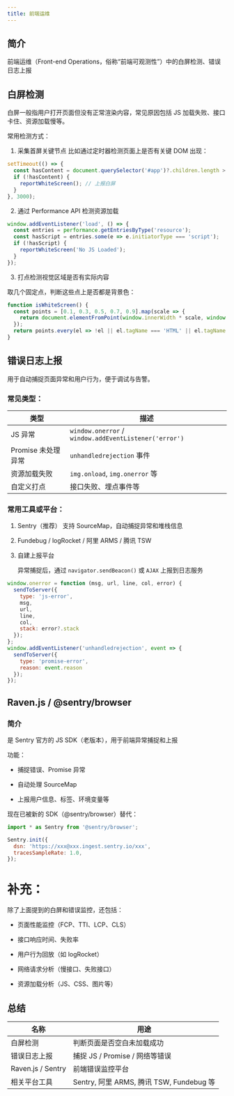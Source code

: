 ```yaml
---
title: 前端运维
---
```


## 简介

前端运维（Front-end Operations，俗称“前端可观测性”）中的白屏检测、错误日志上报


## 白屏检测

白屏一般指用户打开页面但没有正常渲染内容，常见原因包括 JS 加载失败、接口卡住、资源加载慢等。


常用检测方式：

1. 采集首屏关键节点
比如通过定时器检测页面上是否有关键 DOM 出现：

```ts
setTimeout(() => {
  const hasContent = document.querySelector('#app')?.children.length > 0;
  if (!hasContent) {
    reportWhiteScreen(); // 上报白屏
  }
}, 3000);
```

2. 通过 Performance API 检测资源加载

```js
window.addEventListener('load', () => {
  const entries = performance.getEntriesByType('resource');
  const hasScript = entries.some(e => e.initiatorType === 'script');
  if (!hasScript) {
    reportWhiteScreen('No JS Loaded');
  }
});
```

3. 打点检测视觉区域是否有实际内容

取几个固定点，判断这些点上是否都是背景色：

```js
function isWhiteScreen() {
  const points = [0.1, 0.3, 0.5, 0.7, 0.9].map(scale => {
    return document.elementFromPoint(window.innerWidth * scale, window.innerHeight * scale);
  });
  return points.every(el => !el || el.tagName === 'HTML' || el.tagName === 'BODY');
}
```

## 错误日志上报
用于自动捕捉页面异常和用户行为，便于调试与告警。

### 常见类型：

| 类型               | 描述 |
|--------------------|------|
| JS 异常             | `window.onerror` / `window.addEventListener('error')` |
| Promise 未处理异常  | `unhandledrejection` 事件 |
| 资源加载失败         | `img.onload`, `img.onerror` 等 |
| 自定义打点           | 接口失败、埋点事件等 |


### 常用工具或平台：
1. Sentry（推荐）
支持 SourceMap，自动捕捉异常和堆栈信息

2. Fundebug / logRocket / 阿里 ARMS / 腾讯 TSW

3. 自建上报平台

   异常捕捉后，通过 `navigator.sendBeacon()` 或 `AJAX` 上报到日志服务

```js
window.onerror = function (msg, url, line, col, error) {
  sendToServer({
    type: 'js-error',
    msg,
    url,
    line,
    col,
    stack: error?.stack
  });
};
window.addEventListener('unhandledrejection', event => {
  sendToServer({
    type: 'promise-error',
    reason: event.reason
  });
});
```
## Raven.js / @sentry/browser

### 简介

是 Sentry 官方的 JS SDK（老版本），用于前端异常捕捉和上报

功能：

- 捕捉错误、Promise 异常

- 自动处理 SourceMap

- 上报用户信息、标签、环境变量等

现在已被新的 SDK（@sentry/browser）替代：

```js
import * as Sentry from '@sentry/browser';

Sentry.init({
  dsn: 'https://xxx@xxx.ingest.sentry.io/xxx',
  tracesSampleRate: 1.0,
});
```

# 补充：

除了上面提到的白屏和错误监控，还包括：

- 页面性能监控（FCP、TTI、LCP、CLS）

- 接口响应时间、失败率

- 用户行为回放（如 logRocket）

- 网络请求分析（慢接口、失败接口）

- 资源加载分析（JS、CSS、图片等）

## 总结

| 名称                | 用途                                  |
| ----------------- | ----------------------------------- |
| 白屏检测              | 判断页面是否空白未加载成功                       |
| 错误日志上报            | 捕捉 JS / Promise / 网络等错误             |
| Raven.js / Sentry | 前端错误监控平台                            |
| 相关平台工具            | Sentry, 阿里 ARMS, 腾讯 TSW, Fundebug 等 |

